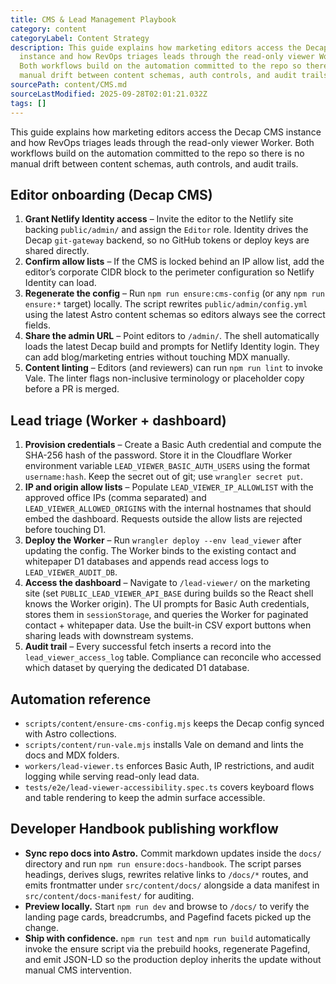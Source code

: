 ```yaml
---
title: CMS & Lead Management Playbook
category: content
categoryLabel: Content Strategy
description: This guide explains how marketing editors access the Decap CMS
  instance and how RevOps triages leads through the read-only viewer Worker.
  Both workflows build on the automation committed to the repo so there is no
  manual drift between content schemas, auth controls, and audit trails.
sourcePath: content/CMS.md
sourceLastModified: 2025-09-28T02:01:21.032Z
tags: []
---
```


This guide explains how marketing editors access the Decap CMS instance and how
RevOps triages leads through the read-only viewer Worker. Both workflows build
on the automation committed to the repo so there is no manual drift between
content schemas, auth controls, and audit trails.

## Editor onboarding (Decap CMS)

1. **Grant Netlify Identity access** – Invite the editor to the Netlify site
   backing `public/admin/` and assign the `Editor` role. Identity drives the
   Decap `git-gateway` backend, so no GitHub tokens or deploy keys are shared
   directly.
2. **Confirm allow lists** – If the CMS is locked behind an IP allow list, add
   the editor’s corporate CIDR block to the perimeter configuration so Netlify
   Identity can load.
3. **Regenerate the config** – Run `npm run ensure:cms-config` (or any
   `npm run ensure:*` target) locally. The script rewrites
   `public/admin/config.yml` using the latest Astro content schemas so editors
   always see the correct fields.
4. **Share the admin URL** – Point editors to `/admin/`. The shell automatically
   loads the latest Decap build and prompts for Netlify Identity login. They can
   add blog/marketing entries without touching MDX manually.
5. **Content linting** – Editors (and reviewers) can run `npm run lint` to invoke
   Vale. The linter flags non-inclusive terminology or placeholder copy before a
   PR is merged.

## Lead triage (Worker + dashboard)

1. **Provision credentials** – Create a Basic Auth credential and compute the
   SHA-256 hash of the password. Store it in the Cloudflare Worker environment
   variable `LEAD_VIEWER_BASIC_AUTH_USERS` using the format
   `username:hash`. Keep the secret out of git; use `wrangler secret put`.
2. **IP and origin allow lists** – Populate `LEAD_VIEWER_IP_ALLOWLIST` with the
   approved office IPs (comma separated) and `LEAD_VIEWER_ALLOWED_ORIGINS` with
   the internal hostnames that should embed the dashboard. Requests outside the
   allow lists are rejected before touching D1.
3. **Deploy the Worker** – Run `wrangler deploy --env lead_viewer` after updating
   the config. The Worker binds to the existing contact and whitepaper D1
   databases and appends read access logs to `LEAD_VIEWER_AUDIT_DB`.
4. **Access the dashboard** – Navigate to `/lead-viewer/` on the marketing site
   (set `PUBLIC_LEAD_VIEWER_API_BASE` during builds so the React shell knows the
   Worker origin). The UI prompts for Basic Auth credentials, stores them in
   `sessionStorage`, and queries the Worker for paginated contact + whitepaper
   data. Use the built-in CSV export buttons when sharing leads with downstream
   systems.
5. **Audit trail** – Every successful fetch inserts a record into the
   `lead_viewer_access_log` table. Compliance can reconcile who accessed which
   dataset by querying the dedicated D1 database.

## Automation reference

- `scripts/content/ensure-cms-config.mjs` keeps the Decap config synced with
  Astro collections.
- `scripts/content/run-vale.mjs` installs Vale on demand and lints the docs and
  MDX folders.
- `workers/lead-viewer.ts` enforces Basic Auth, IP restrictions, and audit
  logging while serving read-only lead data.
- `tests/e2e/lead-viewer-accessibility.spec.ts` covers keyboard flows and table
  rendering to keep the admin surface accessible.

## Developer Handbook publishing workflow

- **Sync repo docs into Astro.** Commit markdown updates inside the `docs/`
  directory and run `npm run ensure:docs-handbook`. The script parses headings,
  derives slugs, rewrites relative links to `/docs/*` routes, and emits
  frontmatter under `src/content/docs/` alongside a data manifest in
  `src/content/docs-manifest/` for auditing.
- **Preview locally.** Start `npm run dev` and browse to `/docs/` to verify the
  landing page cards, breadcrumbs, and Pagefind facets picked up the change.
- **Ship with confidence.** `npm run test` and `npm run build` automatically
  invoke the ensure script via the prebuild hooks, regenerate Pagefind, and emit
  JSON-LD so the production deploy inherits the update without manual CMS
  intervention.
